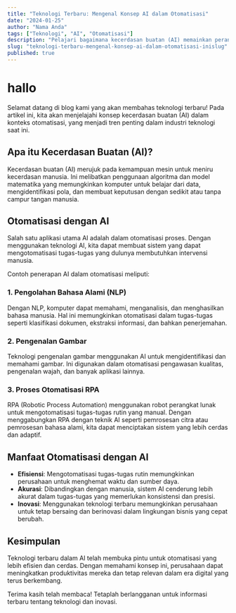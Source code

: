 ```yaml
---
title: "Teknologi Terbaru: Mengenal Konsep AI dalam Otomatisasi"
date: "2024-01-25"
author: "Nama Anda"
tags: ["Teknologi", "AI", "Otomatisasi"]
description: "Pelajari bagaimana kecerdasan buatan (AI) memainkan peran kunci dalam otomatisasi proses di era teknologi terbaru."
slug: "teknologi-terbaru-mengenal-konsep-ai-dalam-otomatisasi-inislug"
published: true
---
```


# hallo

Selamat datang di blog kami yang akan membahas teknologi terbaru! Pada artikel ini, kita akan menjelajahi konsep kecerdasan buatan (AI) dalam konteks otomatisasi, yang menjadi tren penting dalam industri teknologi saat ini.

## Apa itu Kecerdasan Buatan (AI)?

Kecerdasan buatan (AI) merujuk pada kemampuan mesin untuk meniru kecerdasan manusia. Ini melibatkan penggunaan algoritma dan model matematika yang memungkinkan komputer untuk belajar dari data, mengidentifikasi pola, dan membuat keputusan dengan sedikit atau tanpa campur tangan manusia.

## Otomatisasi dengan AI

Salah satu aplikasi utama AI adalah dalam otomatisasi proses. Dengan menggunakan teknologi AI, kita dapat membuat sistem yang dapat mengotomatisasi tugas-tugas yang dulunya membutuhkan intervensi manusia.

Contoh penerapan AI dalam otomatisasi meliputi:

### 1. Pengolahan Bahasa Alami (NLP)

Dengan NLP, komputer dapat memahami, menganalisis, dan menghasilkan bahasa manusia. Hal ini memungkinkan otomatisasi dalam tugas-tugas seperti klasifikasi dokumen, ekstraksi informasi, dan bahkan penerjemahan.

### 2. Pengenalan Gambar

Teknologi pengenalan gambar menggunakan AI untuk mengidentifikasi dan memahami gambar. Ini digunakan dalam otomatisasi pengawasan kualitas, pengenalan wajah, dan banyak aplikasi lainnya.

### 3. Proses Otomatisasi RPA

RPA (Robotic Process Automation) menggunakan robot perangkat lunak untuk mengotomatisasi tugas-tugas rutin yang manual. Dengan menggabungkan RPA dengan teknik AI seperti pemrosesan citra atau pemrosesan bahasa alami, kita dapat menciptakan sistem yang lebih cerdas dan adaptif.

## Manfaat Otomatisasi dengan AI

- **Efisiensi**: Mengotomatisasi tugas-tugas rutin memungkinkan perusahaan untuk menghemat waktu dan sumber daya.
- **Akurasi**: Dibandingkan dengan manusia, sistem AI cenderung lebih akurat dalam tugas-tugas yang memerlukan konsistensi dan presisi.
- **Inovasi**: Menggunakan teknologi terbaru memungkinkan perusahaan untuk tetap bersaing dan berinovasi dalam lingkungan bisnis yang cepat berubah.

## Kesimpulan

Teknologi terbaru dalam AI telah membuka pintu untuk otomatisasi yang lebih efisien dan cerdas. Dengan memahami konsep ini, perusahaan dapat meningkatkan produktivitas mereka dan tetap relevan dalam era digital yang terus berkembang.

Terima kasih telah membaca! Tetaplah berlangganan untuk informasi terbaru tentang teknologi dan inovasi.
